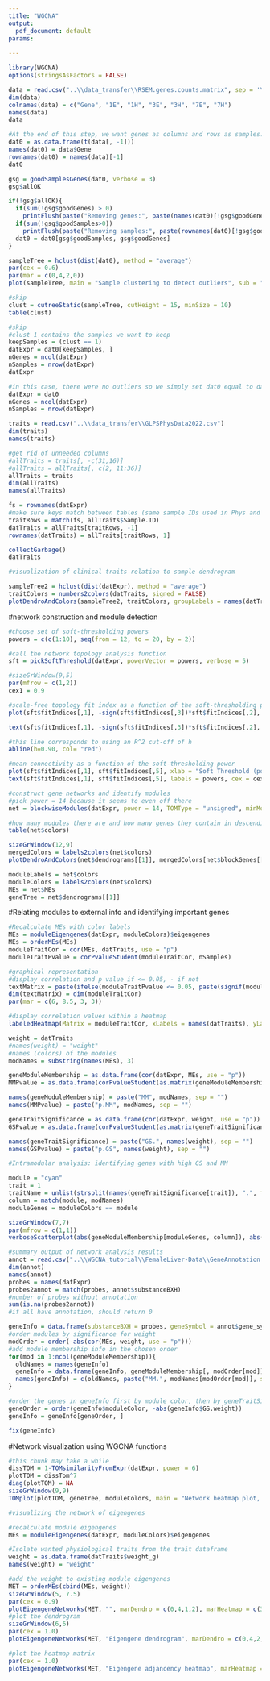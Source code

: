 ```yaml
---
title: "WGCNA"
output: 
  pdf_document: default
params:
  
---
```


```r
library(WGCNA)
options(stringsAsFactors = FALSE)
```


```r
data = read.csv("..\\data_transfer\\RSEM.genes.counts.matrix", sep = '\t')
dim(data)
colnames(data) = c("Gene", "1E", "1H", "3E", "3H", "7E", "7H")
names(data)
data
```

```r
#At the end of this step, we want genes as columns and rows as samples. Rows should only contain expression data, sample names should be rownames
dat0 = as.data.frame(t(data[, -1]))
names(dat0) = data$Gene
rownames(dat0) = names(data)[-1]
dat0
```

```r
gsg = goodSamplesGenes(dat0, verbose = 3)
gsg$allOK
```

```r
if(!gsg$allOK){
  if(sum(!gsg$goodGenes) > 0)
    printFlush(paste("Removing genes:", paste(names(dat0)[!gsg$goodGenes], collapse = ", ")))
  if(sum(!gsg$goodSamples>0))
    printFlush(paste("Removing samples:", paste(rownames(dat0)[!gsg$goodSamples], collapse = ", ")))
  dat0 = dat0[gsg$goodSamples, gsg$goodGenes]
}
```

```r
sampleTree = hclust(dist(dat0), method = "average")
par(cex = 0.6)
par(mar = c(0,4,2,0))
plot(sampleTree, main = "Sample clustering to detect outliers", sub = "", xlab = "", cex.lab = 1.5, cex.axis = 1.5, cex.main = 2)
```

```r
#skip
clust = cutreeStatic(sampleTree, cutHeight = 15, minSize = 10)
table(clust)

```

```r
#skip
#clust 1 contains the samples we want to keep
keepSamples = (clust == 1)
datExpr = dat0[keepSamples, ]
nGenes = ncol(datExpr)
nSamples = nrow(datExpr)
datExpr
```

```r
#in this case, there were no outliers so we simply set dat0 equal to datExpr.
datExpr = dat0
nGenes = ncol(datExpr)
nSamples = nrow(datExpr)
```


```r
traits = read.csv("..\\data_transfer\\GLPSPhysData2022.csv")
dim(traits)
names(traits)

#get rid of unneeded columns
#allTraits = traits[, -c(31,16)]
#allTraits = allTraits[, c(2, 11:36)]
allTraits = traits
dim(allTraits)
names(allTraits)

fs = rownames(datExpr)
#make sure keys match between tables (same sample IDs used in Phys and gene expression tables)
traitRows = match(fs, allTraits$Sample.ID)
datTraits = allTraits[traitRows, -1]
rownames(datTraits) = allTraits[traitRows, 1]

collectGarbage()
datTraits
```

```r
#visualization of clinical traits relation to sample dendrogram

sampleTree2 = hclust(dist(datExpr), method = "average")
traitColors = numbers2colors(datTraits, signed = FALSE)
plotDendroAndColors(sampleTree2, traitColors, groupLabels = names(datTraits), main = "Sample dendrogram and heatmap")
```


#network construction and module detection

```r
#choose set of soft-thresholding powers
powers = c(c(1:10), seq(from = 12, to = 20, by = 2))

#call the network topology analysis function
sft = pickSoftThreshold(datExpr, powerVector = powers, verbose = 5)

#sizeGrWindow(9,5)
par(mfrow = c(1,2))
cex1 = 0.9

#scale-free topology fit index as a function of the soft-thresholding power
plot(sft$fitIndices[,1], -sign(sft$fitIndices[,3])*sft$fitIndices[,2], xlab = "Soft Threshold (power)", ylab = "Scale Free Topology Model Fit,signed R^2", type = "n", main = paste("Scale independence"))

text(sft$fitIndices[,1], -sign(sft$fitIndices[,3])*sft$fitIndices[,2], labels = powers, cex = cex1, col = "red")

#this line corresponds to using an R^2 cut-off of h
abline(h=0.90, col= "red")

#mean connectivity as a function of the soft-thresholding power
plot(sft$fitIndices[,1], sft$fitIndices[,5], xlab = "Soft Threshold (power)", ylab = "Mean connectivity", type = "n", main = paste("Mean connectivity"))
text(sft$fitIndices[,1], sft$fitIndices[,5], labels = powers, cex = cex1, col = "red")
```

```r
#construct gene networks and identify modules
#pick power = 14 because it seems to even off there
net = blockwiseModules(datExpr, power = 14, TOMType = "unsigned", minModuleSize = 30, reassignThreshold = 0, mergeCutHeight = 0.25, numericLabels = TRUE, pamRespectsDendro = FALSE, verbose = 3)
```

```r
#how many modules there are and how many genes they contain in descending order. Module 0 is the genes that didn't fit into any of the other modules (the leftover ones)
table(net$colors)
```

```r
sizeGrWindow(12,9)
mergedColors = labels2colors(net$colors)
plotDendroAndColors(net$dendrograms[[1]], mergedColors[net$blockGenes[[1]]], "Module colors", dendroLabels = FALSE, hang = 0.03, addGuide = TRUE, guideHang = 0.05)
```

```r
moduleLabels = net$colors
moduleColors = labels2colors(net$colors)
MEs = net$MEs
geneTree = net$dendrograms[[1]]
```

#Relating modules to external info and identifying important genes

```r
#Recalculate MEs with color labels
MEs = moduleEigengenes(datExpr, moduleColors)$eigengenes
MEs = orderMEs(MEs)
moduleTraitCor = cor(MEs, datTraits, use = "p")
moduleTraitPvalue = corPvalueStudent(moduleTraitCor, nSamples)
```

```r
#graphical representation
#display correlation and p value if <= 0.05, - if not
textMatrix = paste(ifelse(moduleTraitPvalue <= 0.05, paste(signif(moduleTraitCor, 2), "\n(", signif(moduleTraitPvalue, 1), ")",  sep = ""), "-"))
dim(textMatrix) = dim(moduleTraitCor)
par(mar = c(6, 8.5, 3, 3))

#display correlation values within a heatmap
labeledHeatmap(Matrix = moduleTraitCor, xLabels = names(datTraits), yLabels = names(MEs), ySymbols = names(MEs), colorLabels = FALSE, colors = greenWhiteRed(50), textMatrix = textMatrix, setStdMargins = FALSE, cex.text = 0.5, zlim = c(-1,1), main = paste("Module-trait relationships"))
```

```r
weight = datTraits
#names(weight) = "weight"
#names (colors) of the modules
modNames = substring(names(MEs), 3)

geneModuleMembership = as.data.frame(cor(datExpr, MEs, use = "p"))
MMPvalue = as.data.frame(corPvalueStudent(as.matrix(geneModuleMembership), nSamples))

names(geneModuleMembership) = paste("MM", modNames, sep = "")
names(MMPvalue) = paste("p.MM", modNames, sep = "")

geneTraitSignificance = as.data.frame(cor(datExpr, weight, use = "p"))
GSPvalue = as.data.frame(corPvalueStudent(as.matrix(geneTraitSignificance), nSamples))

names(geneTraitSignificance) = paste("GS.", names(weight), sep = "")
names(GSPvalue) = paste("p.GS", names(weight), sep = "")

```

```r
#Intramodular analysis: identifying genes with high GS and MM

module = "cyan"
trait = 1
traitName = unlist(strsplit(names(geneTraitSignificance[trait]), ".", fixed = TRUE))[trait]
column = match(module, modNames)
moduleGenes = moduleColors == module

sizeGrWindow(7,7)
par(mfrow = c(1,1))
verboseScatterplot(abs(geneModuleMembership[moduleGenes, column]), abs(geneTraitSignificance[moduleGenes, trait]), xlab = paste("Module Membership in", module, "module"), ylab = paste0("Gene significance for ", traitName), main = paste("Module membership vs gene significance\n"), cex.main = 1.2, cex.lab = 1.2, cex.axis = 1.2, col = module)

```

```r
#summary output of network analysis results
annot = read.csv("..\\WGCNA_tutorial\\FemaleLiver-Data\\GeneAnnotation.csv")
dim(annot)
names(annot)
probes = names(datExpr)
probes2annot = match(probes, annot$substanceBXH)
#number of probes without annotation
sum(is.na(probes2annot))
#if all have annotation, should return 0
```

```r
geneInfo = data.frame(substanceBXH = probes, geneSymbol = annot$gene_symbol[probes2annot], LocusLinkID = annot$LocusLinkID[probes2annot], moduleColor = moduleColors, geneTraitSignificance, GSPvalue)
#order modules by significance for weight
modOrder = order(-abs(cor(MEs, weight, use = "p")))
#add module membership info in the chosen order
for(mod in 1:ncol(geneModuleMembership)){
  oldNames = names(geneInfo)
  geneInfo = data.frame(geneInfo, geneModuleMembership[, modOrder[mod]], MMPvalue[, modOrder[mod]])
  names(geneInfo) = c(oldNames, paste("MM.", modNames[modOrder[mod]], sep = ""), paste("p.MM", modNames[modOrder[mod]], sep = ""))
}

#order the genes in geneInfo first by module color, then by geneTraitSignificance
geneOrder = order(geneInfo$moduleColor, -abs(geneInfo$GS.weight))
geneInfo = geneInfo[geneOrder, ]
```

```r
fix(geneInfo)
```


#Network visualization using WGCNA functions
```r
#this chunk may take a while
dissTOM = 1-TOMsimilarityFromExpr(datExpr, power = 6)
plotTOM = dissTom^7
diag(plotTOM) = NA
sizeGrWindow(9,9)
TOMplot(plotTOM, geneTree, moduleColors, main = "Network heatmap plot, all genes")
```

```r
#visualizing the network of eigengenes

#recalculate module eigengenes
MEs = moduleEigengenes(datExpr, moduleColors)$eigengenes

#Isolate wanted physiological traits from the trait dataframe
weight = as.data.frame(datTraits$weight_g)
names(weight) = "weight"

#add the weight to existing module eigengenes
MET = orderMEs(cbind(MEs, weight))
sizeGrWindow(5, 7.5)
par(cex = 0.9)
plotEigengeneNetworks(MET, "", marDendro = c(0,4,1,2), marHeatmap = c(3,4,1,2), cex.lab = 0.8, xLabelsAngle = 90)
#plot the dendrogram
sizeGrWindow(6,6)
par(cex = 1.0)
plotEigengeneNetworks(MET, "Eigengene dendrogram", marDendro = c(0,4,2,0), plotHeatmaps = FALSE)
```


```r
#plot the heatmap matrix
par(cex = 1.0)
plotEigengeneNetworks(MET, "Eigengene adjancency heatmap", marHeatmap = c(3,4,2,2), plotDendrograms = FALSE, xLabelsAngle = 90)
```












